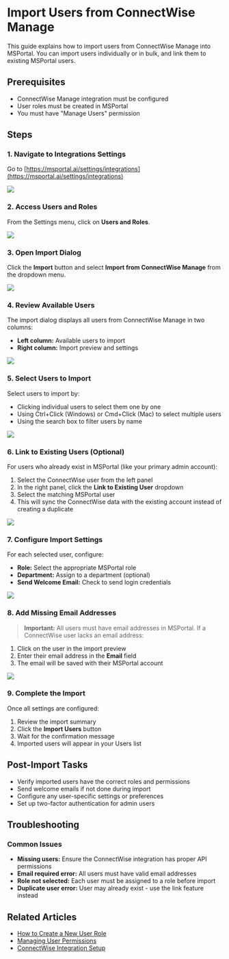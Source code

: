 # Import Users from ConnectWise Manage

This guide explains how to import users from ConnectWise Manage into MSPortal. You can import users individually or in bulk, and link them to existing MSPortal users.


## Prerequisites

- ConnectWise Manage integration must be configured
- User roles must be created in MSPortal
- You must have "Manage Users" permission

## Steps

### 1. Navigate to Integrations Settings

Go to [https://msportal.ai/settings/integrations](https://msportal.ai/settings/integrations)

![](https://ajeuwbhvhr.cloudimg.io/https://colony-recorder.s3.amazonaws.com/files/2025-09-04/279d628a-e176-4ecd-b8c2-0b2ca6df26d4/ascreenshot.jpeg?tl_px=130,121&br_px=1850,1083&force_format=jpeg&q=100&width=1120.0)


### 2. Access Users and Roles

From the Settings menu, click on **Users and Roles**.

![](https://ajeuwbhvhr.cloudimg.io/https://colony-recorder.s3.amazonaws.com/files/2025-09-04/279d628a-e176-4ecd-b8c2-0b2ca6df26d4/ascreenshot.jpeg?tl_px=0,0&br_px=1719,961&force_format=jpeg&q=100&width=1120.0&wat=1&wat_opacity=0.7&wat_gravity=northwest&wat_url=https://colony-recorder.s3.us-west-1.amazonaws.com/images/watermarks/FB923C_standard.png&wat_pad=292,120)


### 3. Open Import Dialog

Click the **Import** button and select **Import from ConnectWise Manage** from the dropdown menu.

![](https://ajeuwbhvhr.cloudimg.io/https://colony-recorder.s3.amazonaws.com/files/2025-09-04/6f7bdffe-01c2-4b46-997e-6bd15830aac9/ascreenshot.jpeg?tl_px=260,0&br_px=1980,961&force_format=jpeg&q=100&width=1120.0&wat=1&wat_opacity=0.7&wat_gravity=northwest&wat_url=https://colony-recorder.s3.us-west-1.amazonaws.com/images/watermarks/FB923C_standard.png&wat_pad=692,132)


### 4. Review Available Users

The import dialog displays all users from ConnectWise Manage in two columns:
- **Left column:** Available users to import
- **Right column:** Import preview and settings

![](https://ajeuwbhvhr.cloudimg.io/https://colony-recorder.s3.amazonaws.com/files/2025-09-04/41f8620a-2f84-43ac-b5a0-464a7893625d/ascreenshot.jpeg?tl_px=260,0&br_px=1980,961&force_format=jpeg&q=100&width=1120.0&wat=1&wat_opacity=0.7&wat_gravity=northwest&wat_url=https://colony-recorder.s3.us-west-1.amazonaws.com/images/watermarks/FB923C_standard.png&wat_pad=654,165)


### 5. Select Users to Import

Select users to import by:
- Clicking individual users to select them one by one
- Using Ctrl+Click (Windows) or Cmd+Click (Mac) to select multiple users
- Using the search box to filter users by name

![](https://ajeuwbhvhr.cloudimg.io/https://colony-recorder.s3.amazonaws.com/files/2025-09-04/8a0cc949-5715-4de9-a3eb-a275c9d7c3e1/ascreenshot.jpeg?tl_px=0,217&br_px=1719,1178&force_format=jpeg&q=100&width=1120.0&wat=1&wat_opacity=0.7&wat_gravity=northwest&wat_url=https://colony-recorder.s3.us-west-1.amazonaws.com/images/watermarks/FB923C_standard.png&wat_pad=245,276)


### 6. Link to Existing Users (Optional)

For users who already exist in MSPortal (like your primary admin account):

1. Select the ConnectWise user from the left panel
2. In the right panel, click the **Link to Existing User** dropdown
3. Select the matching MSPortal user
4. This will sync the ConnectWise data with the existing account instead of creating a duplicate

![](https://ajeuwbhvhr.cloudimg.io/https://colony-recorder.s3.amazonaws.com/files/2025-09-04/1416d54b-dbc1-429f-a061-8dac5e0e0802/ascreenshot.jpeg?tl_px=0,138&br_px=1719,1099&force_format=jpeg&q=100&width=1120.0&wat=1&wat_opacity=0.7&wat_gravity=northwest&wat_url=https://colony-recorder.s3.us-west-1.amazonaws.com/images/watermarks/FB923C_standard.png&wat_pad=246,277)


### 7. Configure Import Settings

For each selected user, configure:

- **Role:** Select the appropriate MSPortal role
- **Department:** Assign to a department (optional)
- **Send Welcome Email:** Check to send login credentials

![](https://ajeuwbhvhr.cloudimg.io/https://colony-recorder.s3.amazonaws.com/files/2025-09-04/f72fb09a-e6bf-42b3-a095-75ece7bd0d1c/ascreenshot.jpeg?tl_px=260,243&br_px=1980,1205&force_format=jpeg&q=100&width=1120.0&wat=1&wat_opacity=0.7&wat_gravity=northwest&wat_url=https://colony-recorder.s3.us-west-1.amazonaws.com/images/watermarks/FB923C_standard.png&wat_pad=729,285)


### 8. Add Missing Email Addresses

> **Important:** All users must have email addresses in MSPortal. If a ConnectWise user lacks an email address:

1. Click on the user in the import preview
2. Enter their email address in the **Email** field
3. The email will be saved with their MSPortal account

![](https://ajeuwbhvhr.cloudimg.io/https://colony-recorder.s3.amazonaws.com/files/2025-09-04/af58d92d-571c-4150-aff6-ac1cb02512b8/ascreenshot.jpeg?tl_px=0,154&br_px=1719,1115&force_format=jpeg&q=100&width=1120.0&wat=1&wat_opacity=0.7&wat_gravity=northwest&wat_url=https://colony-recorder.s3.us-west-1.amazonaws.com/images/watermarks/FB923C_standard.png&wat_pad=477,277)

### 9. Complete the Import

Once all settings are configured:

1. Review the import summary
2. Click the **Import Users** button
3. Wait for the confirmation message
4. Imported users will appear in your Users list

## Post-Import Tasks

- Verify imported users have the correct roles and permissions
- Send welcome emails if not done during import
- Configure any user-specific settings or preferences
- Set up two-factor authentication for admin users

## Troubleshooting

### Common Issues

- **Missing users:** Ensure the ConnectWise integration has proper API permissions
- **Email required error:** All users must have valid email addresses
- **Role not selected:** Each user must be assigned to a role before import
- **Duplicate user error:** User may already exist - use the link feature instead

## Related Articles

- [How to Create a New User Role](./How%20to%20Create%20a%20New%20User%20Role)
- [Managing User Permissions](../settings/user-permissions)
- [ConnectWise Integration Setup](../integrations/enable-connectwise-integration)


